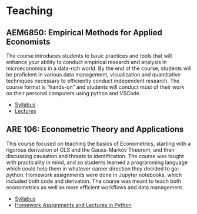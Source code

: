 # Teaching

## AEM6850: Empirical Methods for Applied Economists

The course introduces students to basic practices and tools that will enhance your ability to conduct empirical research and analysis in microeconomics in a data-rich world. By the end of the course, students will be proficient in various data management, visualization and quantitative techniques necessary to efficiently conduct independent research. The course format is “hands-on” and students will conduct most of their work on their personal computers using python and VSCode.

- [Syllabus](https://github.com/amichuda/aem6850-modules#readme)
- [Lectures](https://github.com/amichuda/aem6850-modules)

## ARE 106: Econometric Theory and Applications

This course focused on teaching the basics of Econometrics, starting with a rigorous derivation of OLS and the Gauss-Markov Theorem, and then discussing causation and threats to identification. The course was taught with practicality in mind, and so students learned a programming language which could help them in whatever career direction they decided to go: python. Homework assignments were done in Jupyter notebooks, which included both code and derivation. The course was meant to teach both econometrics as well as more efficient workflows and data management.

- [Syllabus](syllabus.html)
- [Homework Assignments and Lectures in Python](https://github.com/amichuda/are106-python)